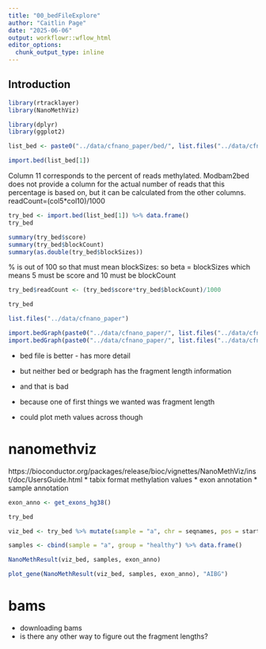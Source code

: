 ```yaml
---
title: "00_bedFileExplore"
author: "Caitlin Page"
date: "2025-06-06"
output: workflowr::wflow_html
editor_options:
  chunk_output_type: inline
---
```


## Introduction

```r
library(rtracklayer)
library(NanoMethViz)

library(dplyr)
library(ggplot2)
```

```r
list_bed <- paste0("../data/cfnano_paper/bed/", list.files("../data/cfnano_paper/bed"))
```

```r
import.bed(list_bed[1])
```
Column 11 corresponds to the percent of reads methylated. Modbam2bed does not provide a column for the actual number of reads that this percentage is based on, but it can be calculated from the other columns. readCount=(col5*col10)/1000

```r
try_bed <- import.bed(list_bed[1]) %>% data.frame()
try_bed
```

```r
summary(try_bed$score)
summary(try_bed$blockCount)
summary(as.double(try_bed$blockSizes))
```
% is out of 100 so that must mean blockSizes: so beta = blockSizes
which means 5 must be score and 10 must be blockCount

```r
try_bed$readCount <- (try_bed$score*try_bed$blockCount)/1000
```
```r
try_bed
```


```r
list.files("../data/cfnano_paper")
```

```r
import.bedGraph(paste0("../data/cfnano_paper/", list.files("../data/cfnano_paper"))[2])
import.bedGraph(paste0("../data/cfnano_paper/", list.files("../data/cfnano_paper"))[2]) %>% data.frame()
```
* bed file is better - has more detail

* but neither bed or bedgraph has the fragment length information
* and that is bad
* because one of first things we wanted was fragment length
* could plot meth values across though

# nanomethviz
https://bioconductor.org/packages/release/bioc/vignettes/NanoMethViz/inst/doc/UsersGuide.html 
* tabix format methylation values
* exon annotation
* sample annotation
```r
exon_anno <- get_exons_hg38()
```

```r
try_bed
```
```r
viz_bed <- try_bed %>% mutate(sample = "a", chr = seqnames, pos = start, statistic = as.double(blockSizes)) %>% .[,c(15,16,17,5,18)]
```
```r
samples <- cbind(sample = "a", group = "healthy") %>% data.frame()
```

```r
NanoMethResult(viz_bed, samples, exon_anno)
```

```r
plot_gene(NanoMethResult(viz_bed, samples, exon_anno), "AIBG")
```

# bams
* downloading bams
* is there any other way to figure out the fragment lengths?
